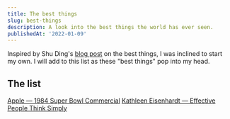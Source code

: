 ```yaml
---
title: The best things
slug: best-things
description: A look into the best things the world has ever seen.
publishedAt: '2022-01-09'
---
```


Inspired by Shu Ding's [blog post](https://shud.in/posts/the-best-things) on the best things, I was inclined to start my own. I will add to this list as these "best things" pop into my head.

## The list

[Apple — 1984 Super Bowl Commercial](https://www.youtube.com/watch?v=2zfqw8nhUwA)
[Kathleen Eisenhardt — Effective People Think Simply](https://www.youtube.com/watch?v=TfPMHkYaYCo)
